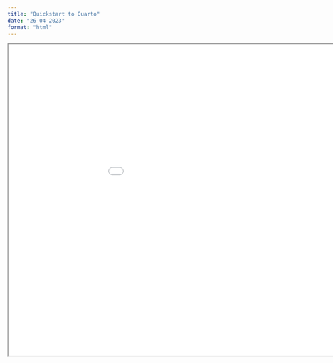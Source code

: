 ```yaml
---
title: "Quickstart to Quarto"
date: "26-04-2023"
format: "html"
---
```


```{=html}
<iframe width="1050" height="700" src="../../presentations/2023-04-26_quickstart-to-quarto/slides/2023-04-26_quickstart-to-quarto.html"></iframe>
```